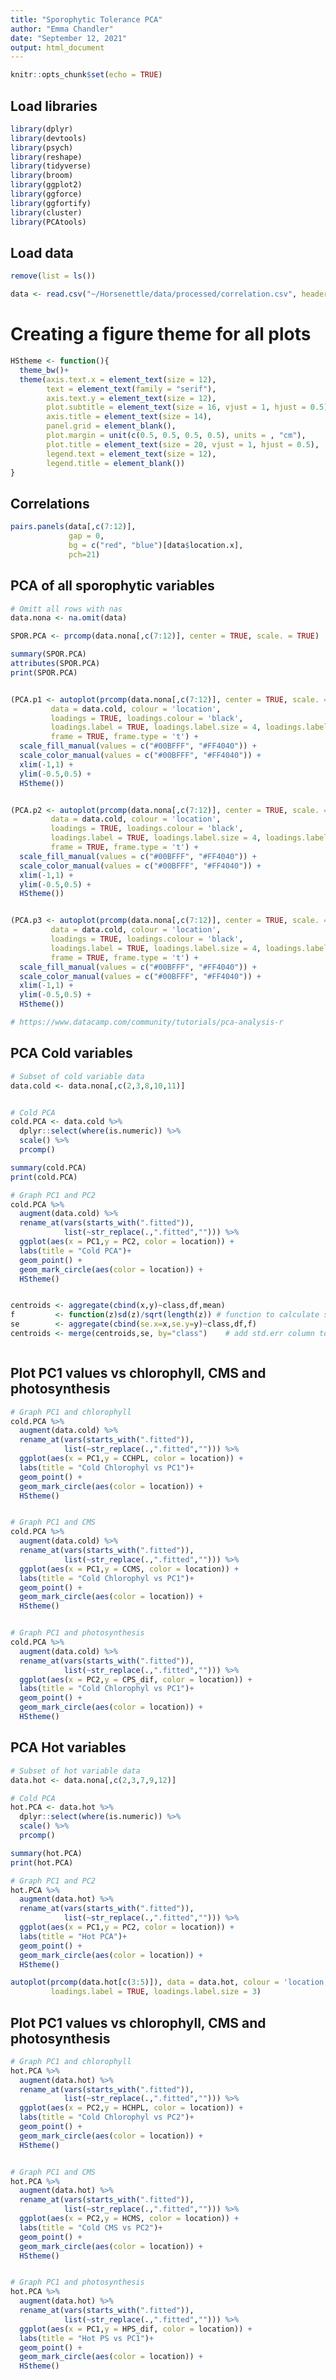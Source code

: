 ```yaml
---
title: "Sporophytic Tolerance PCA"
author: "Emma Chandler"
date: "September 12, 2021"
output: html_document
---
```


```r
knitr::opts_chunk$set(echo = TRUE)
```

## Load libraries
```r
library(dplyr)
library(devtools)
library(psych)
library(reshape)
library(tidyverse)
library(broom)
library(ggplot2)
library(ggforce)
library(ggfortify)
library(cluster)
library(PCAtools)

```

## Load data
```r
remove(list = ls())

data <- read.csv("~/Horsenettle/data/processed/correlation.csv", header = TRUE)


```

# Creating a figure theme for all plots
```r
HStheme <- function(){            
  theme_bw()+                          
  theme(axis.text.x = element_text(size = 12), 
        text = element_text(family = "serif"), 
        axis.text.y = element_text(size = 12),
        plot.subtitle = element_text(size = 16, vjust = 1, hjust = 0.5),
        axis.title = element_text(size = 14),
        panel.grid = element_blank(),
        plot.margin = unit(c(0.5, 0.5, 0.5, 0.5), units = , "cm"),
        plot.title = element_text(size = 20, vjust = 1, hjust = 0.5),
        legend.text = element_text(size = 12),
        legend.title = element_blank())
}
```


## Correlations
```r
pairs.panels(data[,c(7:12)],
             gap = 0,
             bg = c("red", "blue")[data$location.x],
             pch=21)
```




## PCA of all sporophytic variables
```r
# Omitt all rows with nas
data.nona <- na.omit(data)

SPOR.PCA <- prcomp(data.nona[,c(7:12)], center = TRUE, scale. = TRUE)

summary(SPOR.PCA)
attributes(SPOR.PCA)
print(SPOR.PCA)


(PCA.p1 <- autoplot(prcomp(data.nona[,c(7:12)], center = TRUE, scale. = TRUE), 
         data = data.cold, colour = 'location', 
         loadings = TRUE, loadings.colour = 'black',
         loadings.label = TRUE, loadings.label.size = 4, loadings.label.colour = 'black', loadings.label.hjust = 1, loadings.label.vjust = 0,
         frame = TRUE, frame.type = 't') +
  scale_fill_manual(values = c("#00BFFF", "#FF4040")) +
  scale_color_manual(values = c("#00BFFF", "#FF4040")) +
  xlim(-1,1) +
  ylim(-0.5,0.5) +
  HStheme())


(PCA.p2 <- autoplot(prcomp(data.nona[,c(7:12)], center = TRUE, scale. = TRUE), x=2, y=3, 
         data = data.cold, colour = 'location', 
         loadings = TRUE, loadings.colour = 'black',
         loadings.label = TRUE, loadings.label.size = 4, loadings.label.colour = 'black', loadings.label.hjust = 0, loadings.label.vjust = 0,
         frame = TRUE, frame.type = 't') +
  scale_fill_manual(values = c("#00BFFF", "#FF4040")) +
  scale_color_manual(values = c("#00BFFF", "#FF4040")) +
  xlim(-1,1) +
  ylim(-0.5,0.5) +
  HStheme())


(PCA.p3 <- autoplot(prcomp(data.nona[,c(7:12)], center = TRUE, scale. = TRUE), x=1, y=3, 
         data = data.cold, colour = 'location', 
         loadings = TRUE, loadings.colour = 'black',
         loadings.label = TRUE, loadings.label.size = 4, loadings.label.colour = 'black', loadings.label.hjust = 0, loadings.label.vjust = 0,
         frame = TRUE, frame.type = 't') +
  scale_fill_manual(values = c("#00BFFF", "#FF4040")) +
  scale_color_manual(values = c("#00BFFF", "#FF4040")) +
  xlim(-1,1) +
  ylim(-0.5,0.5) +
  HStheme())

# https://www.datacamp.com/community/tutorials/pca-analysis-r
```

## PCA Cold variables
```r

# Subset of cold variable data
data.cold <- data.nona[,c(2,3,8,10,11)]


# Cold PCA
cold.PCA <- data.cold %>% 
  dplyr::select(where(is.numeric)) %>% 
  scale() %>% 
  prcomp()

summary(cold.PCA)
print(cold.PCA)

# Graph PC1 and PC2
cold.PCA %>% 
  augment(data.cold) %>% 
  rename_at(vars(starts_with(".fitted")),
            list(~str_replace(.,".fitted",""))) %>% 
  ggplot(aes(x = PC1,y = PC2, color = location)) +
  labs(title = "Cold PCA")+
  geom_point() +
  geom_mark_circle(aes(color = location)) +
  HStheme()


centroids <- aggregate(cbind(x,y)~class,df,mean)
f         <- function(z)sd(z)/sqrt(length(z)) # function to calculate std.err
se        <- aggregate(cbind(se.x=x,se.y=y)~class,df,f)
centroids <- merge(centroids,se, by="class")    # add std.err column to centroids



```
## Plot PC1 values vs chlorophyll, CMS and photosynthesis
```r
# Graph PC1 and chlorophyll
cold.PCA %>% 
  augment(data.cold) %>% 
  rename_at(vars(starts_with(".fitted")),
            list(~str_replace(.,".fitted",""))) %>% 
  ggplot(aes(x = PC1,y = CCHPL, color = location)) +
  labs(title = "Cold Chlorophyl vs PC1")+
  geom_point() +
  geom_mark_circle(aes(color = location)) +
  HStheme()


# Graph PC1 and CMS
cold.PCA %>% 
  augment(data.cold) %>% 
  rename_at(vars(starts_with(".fitted")),
            list(~str_replace(.,".fitted",""))) %>% 
  ggplot(aes(x = PC1,y = CCMS, color = location)) +
  labs(title = "Cold Chlorophyl vs PC1")+
  geom_point() +
  geom_mark_circle(aes(color = location)) +
  HStheme()


# Graph PC1 and photosynthesis
cold.PCA %>% 
  augment(data.cold) %>% 
  rename_at(vars(starts_with(".fitted")),
            list(~str_replace(.,".fitted",""))) %>% 
  ggplot(aes(x = PC2,y = CPS_dif, color = location)) +
  labs(title = "Cold Chlorophyl vs PC1")+
  geom_point() +
  geom_mark_circle(aes(color = location)) +
  HStheme()


```



## PCA Hot variables
```r

# Subset of hot variable data
data.hot <- data.nona[,c(2,3,7,9,12)]

# Cold PCA
hot.PCA <- data.hot %>% 
  dplyr::select(where(is.numeric)) %>% 
  scale() %>% 
  prcomp()

summary(hot.PCA)
print(hot.PCA)

# Graph PC1 and PC2
hot.PCA %>% 
  augment(data.hot) %>% 
  rename_at(vars(starts_with(".fitted")),
            list(~str_replace(.,".fitted",""))) %>% 
  ggplot(aes(x = PC1,y = PC2, color = location)) +
  labs(title = "Hot PCA")+
  geom_point() +
  geom_mark_circle(aes(color = location)) +
  HStheme()

autoplot(prcomp(data.hot[c(3:5)]), data = data.hot, colour = 'location', loadings = TRUE, loadings.colour = 'black',
         loadings.label = TRUE, loadings.label.size = 3)

```


## Plot PC1 values vs chlorophyll, CMS and photosynthesis

```r
# Graph PC1 and chlorophyll
hot.PCA %>% 
  augment(data.hot) %>% 
  rename_at(vars(starts_with(".fitted")),
            list(~str_replace(.,".fitted",""))) %>% 
  ggplot(aes(x = PC2,y = HCHPL, color = location)) +
  labs(title = "Cold Chlorophyl vs PC2")+
  geom_point() +
  geom_mark_circle(aes(color = location)) +
  HStheme()


# Graph PC1 and CMS
hot.PCA %>% 
  augment(data.hot) %>% 
  rename_at(vars(starts_with(".fitted")),
            list(~str_replace(.,".fitted",""))) %>% 
  ggplot(aes(x = PC2,y = HCMS, color = location)) +
  labs(title = "Cold CMS vs PC2")+
  geom_point() +
  geom_mark_circle(aes(color = location)) +
  HStheme()


# Graph PC1 and photosynthesis
hot.PCA %>% 
  augment(data.hot) %>% 
  rename_at(vars(starts_with(".fitted")),
            list(~str_replace(.,".fitted",""))) %>% 
  ggplot(aes(x = PC1,y = HPS_dif, color = location)) +
  labs(title = "Hot PS vs PC1")+
  geom_point() +
  geom_mark_circle(aes(color = location)) +
  HStheme()

```
